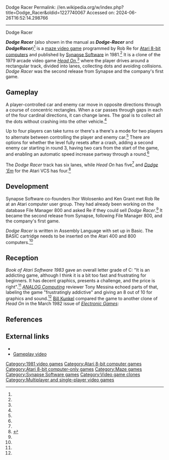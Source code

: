 Dodge Racer
Permalink: //en.wikipedia.org/w/index.php?title=Dodge_Racer&oldid=1227740067
Accessed on: 2024-06-26T16:52:14.298766



------
Dodge Racer
{{short description|1981 video game}}
{{Infobox video game
| title = Dodge Racer
| image = Dodge Racer cover.jpg
| caption = Cover art by Tim Boxell
| released = 1981
| designer = Rob Re<ref name=giantlist/>
| programmer = 
| developer = [[Synapse Software]]
| publisher = Synapse Software
| platforms = [[Atari 8-bit]]
| genre = [[Maze video game|Maze]]
| modes = 1-4 players alternating turns<br>2 player competitive
}}

'''''Dodge Racer''''' (also shown in the manual as '''''Dodge-Racer''''' and '''''DodgeRacer''''')<ref name=manual/> is a [[maze video game]] programmed by Rob Re for [[Atari 8-bit computers]] and published by [[Synapse Software]] in 1981.<ref name=giantlist/> It is a clone of the 1979 arcade video game ''[[Head On (video game)|Head On]]'',<ref name=atari83/> where the player drives around a rectangular track, divided into lanes, collecting dots and avoiding collisions. ''Dodge Racer'' was the second release from Synapse and the company's first game.

==Gameplay==
A player-controlled car and enemy car move in opposite directions through a course of concentric rectangles. When a car passes through gaps in each of the four cardinal directions, it can change lanes. The goal is to collect all the dots without crashing into the other vehicle.<ref name=manual/>

Up to four players can take turns or there's a there's a mode for two players to alternate between controlling the player and enemy car.<ref name=manual/> There are options for whether the level fully resets after a crash, adding a second enemy car starting in round 3, having two cars from the start of the game, and enabling an automatic speed increase partway through a round.<ref name=manual/>

The ''Dodge Racer'' track has six lanes, while ''Head On'' has five<ref name="eg-march82"/> and  ''[[Dodge 'Em]]'' for the Atari VCS has four.<ref>{{cite web |title=Atari 2600 VCS Dodge 'Em |url=http://www.atarimania.com/game-atari-2600-vcs-dodge--em_s6844.html |website=Atari Mania}}</ref>

==Development==
Synapse Software co-founders Ihor Wolosenko and Ken Grant met Rob Re at an Atari computer user group. They had already been working on the database File Manager 800 and asked Re if they could sell ''Dodge Racer''.<ref name=wolosenko/> It became the second release from Synapse, following File Manager 800, and the company's first game.

''Dodge Racer'' is written in Assembly Language with set up in Basic. The BASIC cartridge needs to be inserted on the Atari 400 and 800 computers.<ref name=manual/>

==Reception==
''Book of Atari Software 1983'' gave an overall letter grade of C: "It is an addicting game, although I think it is a bit too fast and frustrating for beginners. It has decent graphics, presents a challenge, and the price is right".<ref name=atari83/> ''[[ANALOG Computing]]'' reviewer Tony Messina echoed parts of that, labeling the game "frustratingly addictive" and giving an 8 out of 10 for graphics and sound.<ref name=analog/> [[Bill Kunkel (journalist)|Bill Kunkel]] compared the game to another clone of ''Head On'' in the March 1982 issue of ''[[Electronic Games]]'':

{{blockquote|text=Though obviously inspired by Atari's ''Dodge 'Em'', this version is clearly an improvement on its inspiration. By increasing the number of lanes to six, ''Dodge Racer'' greatly reduces the chance that the gamer will develop a system. Once the arcader has a pre-planned route that covers the entire field in the shortest possible time, it takes a lot out of programs of this type.<ref name="eg-march82"/>}}

==References==
{{reflist|refs=
<ref name=manual>{{cite web |title=Dodge Racer Manual |url=https://archive.org/details/DodgeRacer/mode/2up |website=archive.org |publisher=Synapse Software |date=1981}}</ref>
<ref name=giantlist>{{cite web|url=https://dadgum.com/giantlist|title=The Giant List of Classic Game Programmers|last1=Hague|first1=James}}</ref>
<ref name=atari83>{{cite book |title=Book of Atari Software 1983 |date=1983 |publisher=The Book Company |page=136 |url=https://archive.org/details/ataribooks-the-book-of-atari-software-1983/page/n137/mode/2up}}</ref>
<ref name=wolosenko>{{cite magazine |magazine=Antic |url=https://archive.org/details/1983-04-anticmagazine/page/n19/mode/2up |last=DeWitt |first=Robert |title=Profile: Ihor Wolosenko |date=April 1983 |volume=2 |issue=1} |page=21}}</ref>
<ref name="eg-march82">{{cite magazine |magazine=Electronic Games |date=March 1982 |title=Computer Playland |page=55 |last=Kunkel |first=Bill|url=https://archive.org/details/Electronic_Games_Volume_01_Number_02_1982-03_Reese_Communications_US/page/n53/mode/2up |volume=1 |issue=2}}</ref>
<ref name=analog>{{cite magazine |magazine=ANALOG Computing |title=Software Review: Dodge Racer |last=Messina |first=Tony |url=https://archive.org/details/analog-computing-magazine-06/page/n59/mode/2up |issue=6 |pages=57–58 |date=May 1982}}</ref>
}}

==External links==
* {{atarimania|id=1655}}
* [https://www.youtube.com/watch?v=iDnAWsv8Bww Gameplay video]

[[Category:1981 video games]]
[[Category:Atari 8-bit computer games]]
[[Category:Atari 8-bit computer-only games]]
[[Category:Maze games]]
[[Category:Synapse Software games]]
[[Category:Video game clones]]
[[Category:Multiplayer and single-player video games]]